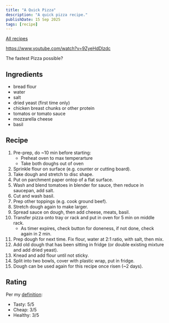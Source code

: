 ```yaml
---
title: "A Quick Pizza"
description: "A quick pizza recipe."
publishDate: 15 Sep 2025
tags: [recipe]
---
```


[All recipes](/tags/recipe/)

https://www.youtube.com/watch?v=9ZyeHdDlzdc

The fastest Pizza possible?

## Ingredients

- bread flour
- water
- salt
- dried yeast (first time only)
- chicken breast chunks or other protein
- tomatos or tomato sauce
- mozzarella cheese
- basil

## Recipe

1. Pre-prep, do ~10 min before starting:
   - Preheat oven to max temperarture
   - Take both doughs out of oven
1. Sprinkle flour on surface (e.g. counter or cutting board).
1. Take dough and stretch to disc shape.
1. Put on parchment paper ontop of a flat surface.
1. Wash and blend tomatoes in blender for sauce, then reduce in saucepan, add salt.
1. Cut and wash basil.
1. Prep other toppings (e.g. cook ground beef).
1. Stretch dough again to make larger.
1. Spread sauce on dough, then add cheese, meats, basil.
1. Transfer pizza onto tray or rack and put in oven for 5 min on middle rack.
   - As timer expires, check button for doneness, if not done, check again in 2 min.
1. Prep dough for next time. Fix flour, water at 2:1 ratio, with salt, then mix.
1. Add old dough that has been sitting in fridge (or double existing mixture and add dried yeast).
1. Knead and add flour until not sticky.
1. Split into two bowls, cover with plastic wrap, put in fridge.
1. Dough can be used again for this recipe once risen (~2 days).

## Rating

Per my [definition](/posts/life/good-food):

- Tasty: 5/5
- Cheap: 3/5
- Healthy: 3/5
